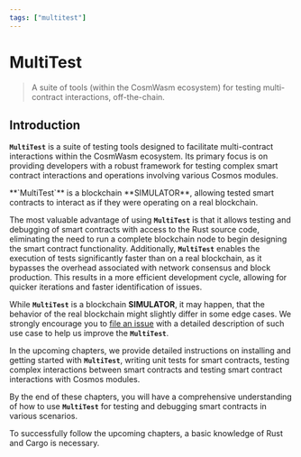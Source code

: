 ```yaml
---
tags: ["multitest"]
---
```



[file an issue]: https://github.com/CosmWasm/cw-multi-test/issues

# MultiTest

> A suite of tools (within the CosmWasm ecosystem) for testing multi-contract interactions,
> off-the-chain.

## Introduction

**`MultiTest`** is a suite of testing tools designed to facilitate multi-contract interactions
within the CosmWasm ecosystem. Its primary focus is on providing developers with a robust framework
for testing complex smart contract interactions and operations involving various Cosmos modules.

<Callout type="info" emoji="☉">
  **`MultiTest`** is a blockchain **SIMULATOR**, allowing tested smart contracts to interact as if
  they were operating on a real blockchain.
</Callout>

The most valuable advantage of using **`MultiTest`** is that it allows testing and debugging of
smart contracts with access to the Rust source code, eliminating the need to run a complete
blockchain node to begin designing the smart contract functionality. Additionally, **`MultiTest`**
enables the execution of tests significantly faster than on a real blockchain, as it bypasses the
overhead associated with network consensus and block production. This results in a more efficient
development cycle, allowing for quicker iterations and faster identification of issues.

While **`MultiTest`** is a blockchain **SIMULATOR**, it may happen, that the behavior of the real
blockchain might slightly differ in some edge cases. We strongly encourage you to [file an issue]
with a detailed description of such use case to help us improve the **`MultiTest`**.

In the upcoming chapters, we provide detailed instructions on installing and getting started with
**`MultiTest`**, writing unit tests for smart contracts, testing complex interactions between smart
contracts and testing smart contract interactions with Cosmos modules.

By the end of these chapters, you will have a comprehensive understanding of how to use
**`MultiTest`** for testing and debugging smart contracts in various scenarios.

<Callout>
  To successfully follow the upcoming chapters, a basic knowledge of Rust and Cargo is necessary.
</Callout>
